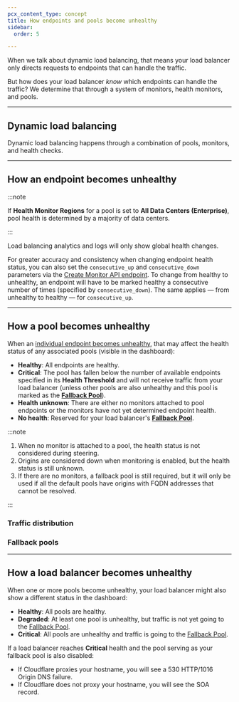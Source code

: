 ```yaml
---
pcx_content_type: concept
title: How endpoints and pools become unhealthy
sidebar:
  order: 5

---
```



When we talk about dynamic load balancing, that means your load balancer only directs requests to endpoints that can handle the traffic.

But how does your load balancer *know* which endpoints can handle the traffic? We determine that through a system of monitors, health monitors, and pools.

***

## Dynamic load balancing

Dynamic load balancing happens through a combination of <GlossaryTooltip term="pool" link="/load-balancing/pools/">pools</GlossaryTooltip>, <GlossaryTooltip term="monitor" link="/load-balancing/monitors/">monitors</GlossaryTooltip>, and <GlossaryTooltip term="health check">health checks</GlossaryTooltip>.

<Render file="health-check-diagram" />

***

## How an endpoint becomes unhealthy

<GlossaryDefinition term="health check" prepend="Health checks are " />

<Render file="health-check-regions" />

:::note


If **Health Monitor Regions** for a pool is set to **All Data Centers (Enterprise)**, pool health is determined by a majority of data centers.


:::

Load balancing analytics and logs will only show global health changes.

For greater accuracy and consistency when changing endpoint health status, you can also set the `consecutive_up` and `consecutive_down` parameters via the [Create Monitor API endpoint](/api/resources/load_balancers/subresources/monitors/methods/create/). To change from healthy to unhealthy, an endpoint will have to be marked healthy a consecutive number of times (specified by `consecutive_down`). The same applies — from unhealthy to healthy — for `consecutive_up`.

***

## How a pool becomes unhealthy

When an [individual endpoint becomes unhealthy](#how-an-endpoint-becomes-unhealthy), that may affect the health status of any associated pools (visible in the dashboard):

* **Healthy**: All endpoints are healthy.
* **Critical**: The pool has fallen below the number of available endpoints specified in its **Health Threshold** and will not receive traffic from your load balancer (unless other pools are also unhealthy and this pool is marked as the [**Fallback Pool**](#fallback-pools)).
* **Health unknown**: There are either no monitors attached to pool endpoints or the monitors have not yet determined endpoint health.
* **No health**: Reserved for your load balancer's [**Fallback Pool**](#fallback-pools).

:::note


1) When no monitor is attached to a pool, the health status is not considered during steering.
2) Origins are considered down when monitoring is enabled, but the health status is still unknown.
3) If there are no monitors, a fallback pool is still required, but it will only be used if all the default pools have origins with FQDN addresses that cannot be resolved.


:::

### Traffic distribution

<Render file="unhealthy-pool-traffic-distribution" />

### Fallback pools

<Render file="fallback-pools" />

***

## How a load balancer becomes unhealthy

When one or more pools become unhealthy, your load balancer might also show a different status in the dashboard:

* **Healthy**: All pools are healthy.
* **Degraded**: At least one pool is unhealthy, but traffic is not yet going to the [Fallback Pool](#fallback-pools).
* **Critical**: All pools are unhealthy and traffic is going to the [Fallback Pool](#fallback-pools).

If a load balancer reaches **Critical** health and the pool serving as your fallback pool is also disabled:

* If Cloudflare proxies your hostname, you will see a 530 HTTP/1016 Origin DNS failure.
* If Cloudflare does not proxy your hostname, you will see the SOA record.
